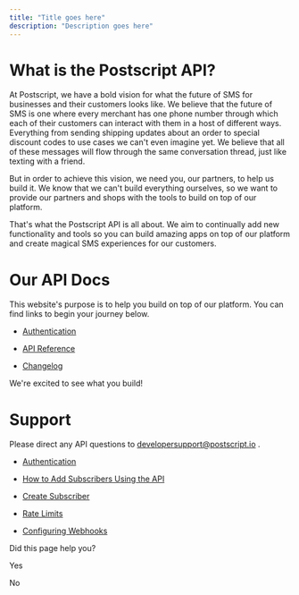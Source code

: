 ```yaml
---
title: "Title goes here"
description: "Description goes here"
---
```

# What is the Postscript API?

At Postscript, we have a bold vision for what the future of SMS for businesses and their customers looks like. We believe that the future of SMS is one where every merchant has one phone number through which each of their customers can interact with them in a host of different ways. Everything from sending shipping updates about an order to special discount codes to use cases we can't even imagine yet. We believe that all of these messages will flow through the same conversation thread, just like texting with a friend.

But in order to achieve this vision, we need you, our partners, to help us build it. We know that we can't build everything ourselves, so we want to provide our partners and shops with the tools to build on top of our platform.

That's what the Postscript API is all about. We aim to continually add new functionality and tools so you can build amazing apps on top of our platform and create magical SMS experiences for our customers.

# Our API Docs

This website's purpose is to help you build on top of our platform. You can find links to begin your journey below.

*   [Authentication](/docs/api-authentication)
    
*   [API Reference](/reference)
    
*   [Changelog](/changelog)
    

We're excited to see what you build!

# Support

Please direct any API questions to [developersupport@postscript.io](mailto:developersupport@postscript.io)
.

*   [Authentication](/docs/api-authentication)
    
*   [How to Add Subscribers Using the API](/docs/how-to-add-subscribers-using-api)
    
*   [Create Subscriber](/reference/create-subscriber)
    
*   [Rate Limits](/docs/rate-limits)
    
*   [Configuring Webhooks](/docs/configuring-webhooks)
    

Did this page help you?

Yes

No